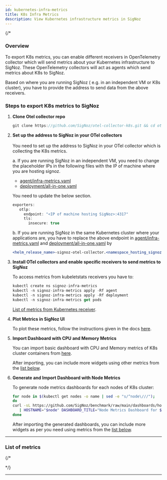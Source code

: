 ```yaml
---
id: kubernetes-infra-metrics
title: K8s Infra Metrics
description: View Kubernetes infrastructure metrics in SigNoz
---
```

{/* 

### Overview
To export K8s metrics, you can enable different receivers in OpenTelemetry
collector which will send metrics about your Kubernetes infrastructure
to SigNoz. These OpenTelemetry collectors will act as agents which send
metrics about K8s to SigNoz.

Based on where you are running SigNoz ( e.g. in an independent VM or K8s cluster),
you have to provide the address to send data from the above receivers.

### Steps to export K8s metrics to SigNoz

1. **Clone Otel collector repo**

   ```jsx
   git clone https://github.com/SigNoz/otel-collector-k8s.git && cd otel-collector-k8s
   ```

2. **Set up the address to SigNoz in your OTel collectors**<br></br>
   You need to set up the address to SigNoz in your OTel collector which
   is collecting the K8s metrics.

   a. If you are running SigNoz in an independent VM, you need to change the placeholder
   IPs in the following files with the IP of machine where you are hosting signoz.
   
   -  [agent/infra-metrics.yaml][1]
   -  [deployment/all-in-one.yaml][2]

   You need to update the below section.
   
   ```jsx
   exporters:
      otlp:
        endpoint: "<IP of machine hosting SigNoz>:4317"
        tls:
          insecure: true
   ```

   b. If you are running SigNoz in the same Kubernetes cluster where your applications
   are, you have to replace the above endpoint in [agent/infra-metrics.yaml][1] and
   [deployment/all-in-one.yaml][2] by

   ```jsx
   <helm_release_name>-signoz-otel-collector.<namespace_hosting_signoz>.svc.cluster.local:4317
   ```

3. **Install OTel collectors and enable specific receivers to send metrics to SigNoz**
   
   To access metrics from kubeletstats receivers you have to:

   ```jsx
   kubectl create ns signoz-infra-metrics
   kubectl -n signoz-infra-metrics apply -Rf agent
   kubectl -n signoz-infra-metrics apply -Rf deployment
   kubectl -n signoz-infra-metrics get pods
   ```

   [List of metrics from Kubernetes receiver][3].

4. **Plot Metrics in SigNoz UI**

   To plot these metrics, follow the instructions given in the docs [here][4].

5. **Import Dashboard with CPU and Memory Metrics**

   You can import basic dashboard with CPU and Memory metrics of K8s cluster
   containers from [here][5].

   After importing, you can include more widgets using other metrics from
   the [list below][3].

6. **Generate and Import Dashboard with Node Metrics**
   
   To generate node metrics dashboards for each nodes of K8s cluster:

   ```bash
   for node in $(kubectl get nodes -o name | sed -e "s/^node\///");
   do
   curl -sL https://github.com/SigNoz/benchmark/raw/main/dashboards/hostmetrics/hostmetrics-import.sh \
      | HOSTNAME="$node" DASHBOARD_TITLE="Node Metrics Dashboard for $node" bash
   done
   ```

   After importing the generated dashboards, you can include more widgets as
   per you need using metrics from the [list below][3].

---

### List of metrics

{/* <K8sMetrics />

<HostMetrics name="Node Metrics"/> */}

---

[1]: https://github.com/SigNoz/otel-collector-k8s/blob/main/agent/infra-metrics.yaml#L47
[2]: https://github.com/SigNoz/otel-collector-k8s/blob/main/deployment/all-in-one.yaml#L19
[3]: #list-of-metrics
[4]: https://signoz.io/docs/userguide/dashboards/
[5]: https://github.com/SigNoz/benchmark/raw/main/dashboards/k8s-infra-metrics/cpu-memory-metrics.json
